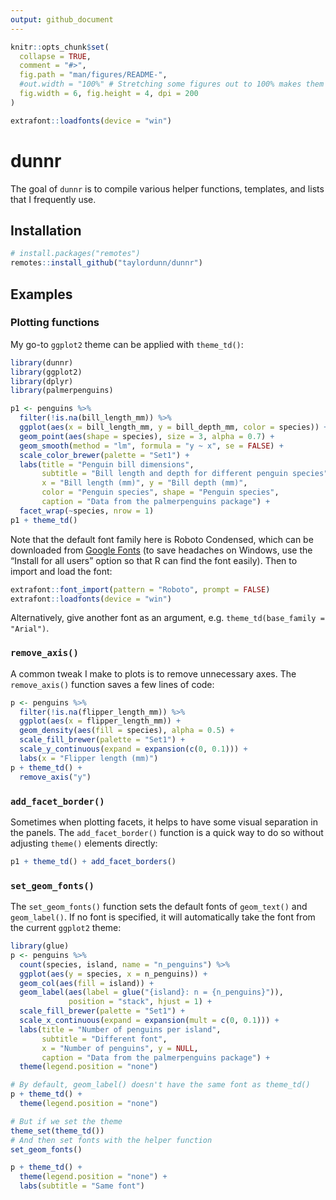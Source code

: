 ```yaml
---
output: github_document
---
```


<!-- README.md is generated from README.Rmd. Please edit that file -->

```r
knitr::opts_chunk$set(
  collapse = TRUE,
  comment = "#>",
  fig.path = "man/figures/README-",
  #out.width = "100%" # Stretching some figures out to 100% makes them look bad
  fig.width = 6, fig.height = 4, dpi = 200
)

extrafont::loadfonts(device = "win")
```

# dunnr

<!-- badges: start -->
<!-- badges: end -->

The goal of `dunnr` is to compile various helper functions, templates, and lists that I frequently use.

## Installation

``` r
# install.packages("remotes")
remotes::install_github("taylordunn/dunnr")
```
## Examples

### Plotting functions

My go-to `ggplot2` theme can be applied with `theme_td()`:

```r
library(dunnr)
library(ggplot2)
library(dplyr)
library(palmerpenguins)

p1 <- penguins %>%
  filter(!is.na(bill_length_mm)) %>%
  ggplot(aes(x = bill_length_mm, y = bill_depth_mm, color = species)) +
  geom_point(aes(shape = species), size = 3, alpha = 0.7) +
  geom_smooth(method = "lm", formula = "y ~ x", se = FALSE) +
  scale_color_brewer(palette = "Set1") +
  labs(title = "Penguin bill dimensions",
       subtitle = "Bill length and depth for different penguin species",
       x = "Bill length (mm)", y = "Bill depth (mm)",
       color = "Penguin species", shape = "Penguin species",
       caption = "Data from the palmerpenguins package") +
  facet_wrap(~species, nrow = 1)
p1 + theme_td()
```

Note that the default font family here is Roboto Condensed, which can be downloaded from [Google Fonts](https://fonts.google.com/specimen/Roboto+Condensed) (to save headaches on Windows, use the "Install for all users" option so that R can find the font easily).
Then to import and load the font:

```r
extrafont::font_import(pattern = "Roboto", prompt = FALSE)
extrafont::loadfonts(device = "win")
```

Alternatively, give another font as an argument, e.g. `theme_td(base_family = "Arial")`.

### `remove_axis()`

A common tweak I make to plots is to remove unnecessary axes.
The `remove_axis()` function saves a few lines of code:

```r
p <- penguins %>%
  filter(!is.na(flipper_length_mm)) %>%
  ggplot(aes(x = flipper_length_mm)) +
  geom_density(aes(fill = species), alpha = 0.5) +
  scale_fill_brewer(palette = "Set1") +
  scale_y_continuous(expand = expansion(c(0, 0.1))) +
  labs(x = "Flipper length (mm)")
p + theme_td() +
  remove_axis("y")
```

### `add_facet_border()`

Sometimes when plotting facets, it helps to have some visual separation in the panels.
The `add_facet_border()` function is a quick way to do so without adjusting `theme()` elements directly:

```r
p1 + theme_td() + add_facet_borders()
```

### `set_geom_fonts()`

The `set_geom_fonts()` function sets the default fonts of `geom_text()` and `geom_label()`.
If no font is specified, it will automatically take the font from the current `ggplot2` theme:

```r
library(glue)
p <- penguins %>%
  count(species, island, name = "n_penguins") %>%
  ggplot(aes(y = species, x = n_penguins)) +
  geom_col(aes(fill = island)) +
  geom_label(aes(label = glue("{island}: n = {n_penguins}")),
             position = "stack", hjust = 1) +
  scale_fill_brewer(palette = "Set1") +
  scale_x_continuous(expand = expansion(mult = c(0, 0.1))) +
  labs(title = "Number of penguins per island",
       subtitle = "Different font",
       x = "Number of penguins", y = NULL,
       caption = "Data from the palmerpenguins package") +
  theme(legend.position = "none")

# By default, geom_label() doesn't have the same font as theme_td()
p + theme_td() +
  theme(legend.position = "none")

# But if we set the theme
theme_set(theme_td())
# And then set fonts with the helper function
set_geom_fonts()

p + theme_td() +
  theme(legend.position = "none") +
  labs(subtitle = "Same font")
```


